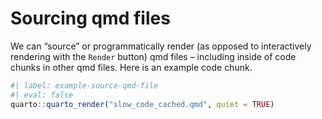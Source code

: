 # Sourcing qmd files {#sec-sourcing-qmd-files}

We can "source" or programmatically render (as opposed to interactively rendering with the `Render` button) qmd files -- including inside of code chunks in other qmd files. Here is an example code chunk.

```r
#| label: example-source-qmd-file
#| eval: false
quarto::quarto_render("slow_code_cached.qmd", quiet = TRUE)
```

